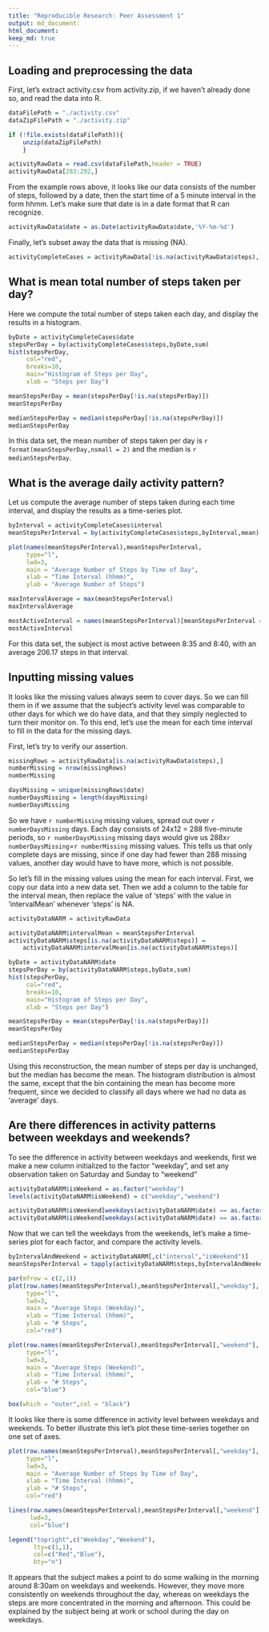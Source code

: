 ```yaml
---
title: "Reproducible Research: Peer Assessment 1"
output: md_document:
html_document:
keep_md: true
---
```



## Loading and preprocessing the data

First, let's extract activity.csv from activity.zip, if we haven't already done
so, and read the data into R.

```r

dataFilePath = "./activity.csv"
dataZipFilePath = "./activity.zip"

if (!file.exists(dataFilePath)){
    unzip(dataZipFilePath)
    }

activityRawData = read.csv(dataFilePath,header = TRUE)
activityRawData[283:292,]

```

From the example rows above, it looks like our data consists of the number of
steps, followed by a date, then the start time of a 5 minute interval in the
form hhmm.  Let's make sure that date is in a date format that R can recognize.

```r
activityRawData$date = as.Date(activityRawData$date,'%Y-%m-%d')
```

Finally, let's subset away the data that is missing (NA).

```r
activityCompleteCases = activityRawData[!is.na(activityRawData$steps),]
```

## What is mean total number of steps taken per day?

Here we compute the total number of steps taken each day, and display the results
in a histogram.

```r

byDate = activityCompleteCases$date
stepsPerDay = by(activityCompleteCases$steps,byDate,sum)
hist(stepsPerDay,
     col="red",
     breaks=10,
     main="Histogram of Steps per Day",
     xlab = "Steps per Day")

meanStepsPerDay = mean(stepsPerDay[!is.na(stepsPerDay)])
meanStepsPerDay

medianStepsPerDay = median(stepsPerDay[!is.na(stepsPerDay)])
medianStepsPerDay

```

In this data set, the mean number of steps taken per day is
`r format(meanStepsPerDay,nsmall = 2)` and the median is `r medianStepsPerDay`.

## What is the average daily activity pattern?

Let us compute the average number of steps taken during each time interval, and 
display the results as a time-series plot.

```r
byInterval = activityCompleteCases$interval
meanStepsPerInterval = by(activityCompleteCases$steps,byInterval,mean)

plot(names(meanStepsPerInterval),meanStepsPerInterval,
     type="l",
     lwd=3,
     main = "Average Number of Steps by Time of Day",
     xlab = "Time Interval (hhmm)",
     ylab = "Average Number of Steps")

maxIntervalAverage = max(meanStepsPerInterval)
maxIntervalAverage

mostActiveInterval = names(meanStepsPerInterval)[meanStepsPerInterval == maxIntervalAverage]
mostActiveInterval
```

For this data set, the subject is most active between 8:35 and 8:40, with an average 206.17 steps in that interval.

## Inputting missing values

It looks like the missing values always seem to cover days.  So we can fill them
in if we assume that the subject's activity level was comparable to other days
for which we do have data, and that they simply neglected to turn their monitor
on.  To this end, let's use the mean for each time interval to fill in the data
for the missing days.

First, let's try to verify our assertion.

```r
missingRows = activityRawData[is.na(activityRawData$steps),]
numberMissing = nrow(missingRows)
numberMissing

daysMissing = unique(missingRows$date)
numberDaysMissing = length(daysMissing)
numberDaysMissing
```

So we have `r numberMissing` missing values, spread out over `r numberDaysMissing`
days.  Each day consists of 24x12 = 288 five-minute periods, so `r numberDaysMissing`
missing days would give us 288x`r numberDaysMissing`=`r numberMissing` missing values.
This tells us that only complete days are missing, since if one day had fewer than
288 missing values, another day would have to have more, which is not possible.

So let's fill in the missing values using the mean for each interval.  First, 
we copy our data into a new data set.  Then we add a column to the table for the
interval mean, then replace the value of 'steps' with the value in 'intervalMean'
whenever 'steps' is NA.

```r
activityDataNARM = activityRawData

activityDataNARM$intervalMean = meanStepsPerInterval
activityDataNARM$steps[is.na(activityDataNARM$steps)] =
    activityDataNARM$intervalMean[is.na(activityDataNARM$steps)]

byDate = activityDataNARM$date
stepsPerDay = by(activityDataNARM$steps,byDate,sum)
hist(stepsPerDay,
     col="red",
     breaks=10,
     main="Histogram of Steps per Day",
     xlab = "Steps per Day")

meanStepsPerDay = mean(stepsPerDay[!is.na(stepsPerDay)])
meanStepsPerDay

medianStepsPerDay = median(stepsPerDay[!is.na(stepsPerDay)])
medianStepsPerDay
```

Using this reconstruction, the mean number of steps per day is unchanged, but the
median has become the mean.  The histogram distribution is almost the same, except
that the bin containing the mean has become more frequent, since we decided to 
classify all days where we had no data as 'average' days.

## Are there differences in activity patterns between weekdays and weekends?

To see the difference in activity between weekdays and weekends, first we make a
new column initialized to the factor "weekday", and set any observation
taken on Saturday and Sunday to "weekend"

```r
activityDataNARM$isWeekend = as.factor("weekday")
levels(activityDataNARM$isWeekend) = c("weekday","weekend")

activityDataNARM$isWeekend[weekdays(activityDataNARM$date) == as.factor("Saturday")] = as.factor("weekend")
activityDataNARM$isWeekend[weekdays(activityDataNARM$date) == as.factor("Sunday")] = as.factor("weekend")
```

Now that we can tell the weekdays from the weekends, let's make a time-series plot for each factor, and compare the activity levels.

```r
byIntervalAndWeekend = activityDataNARM[,c("interval","isWeekend")]
meanStepsPerInterval = tapply(activityDataNARM$steps,byIntervalAndWeekend,mean)

par(mfrow = c(2,1))
plot(row.names(meanStepsPerInterval),meanStepsPerInterval[,"weekday"],
     type="l",
     lwd=3,
     main = "Average Steps (Weekday)",
     xlab = "Time Interval (hhmm)",
     ylab = "# Steps",
     col="red")

plot(row.names(meanStepsPerInterval),meanStepsPerInterval[,"weekend"],
     type="l",
     lwd=3,
     main = "Average Steps (Weekend)",
     xlab = "Time Interval (hhmm)",
     ylab = "# Steps",
     col="blue")

box(which = "outer",col = "black")
```

It looks like there is some difference in activity level between weekdays and
weekends.  To better illustrate this let's plot these time-series together on
one set of axes.

```r
plot(row.names(meanStepsPerInterval),meanStepsPerInterval[,"weekday"],
     type="l",
     lwd=3,
     main = "Average Number of Steps by Time of Day",
     xlab = "Time Interval (hhmm)",
     ylab = "# Steps",
     col="red")

lines(row.names(meanStepsPerInterval),meanStepsPerInterval[,"weekend"],
      lwd=3,
      col="blue")

legend("topright",c("Weekday","Weekend"),
       lty=c(1,1),
       col=c("Red","Blue"),
       bty="n")
```

It appears that the subject makes a point to do some walking in the morning
around 8:30am on weekdays and weekends.  However, they move more consistently on weekends throughout the day, whereas on weekdays the steps are more concentrated
in the morning and afternoon.  This could be explained by the subject being at
work or school during the day on weekdays.
